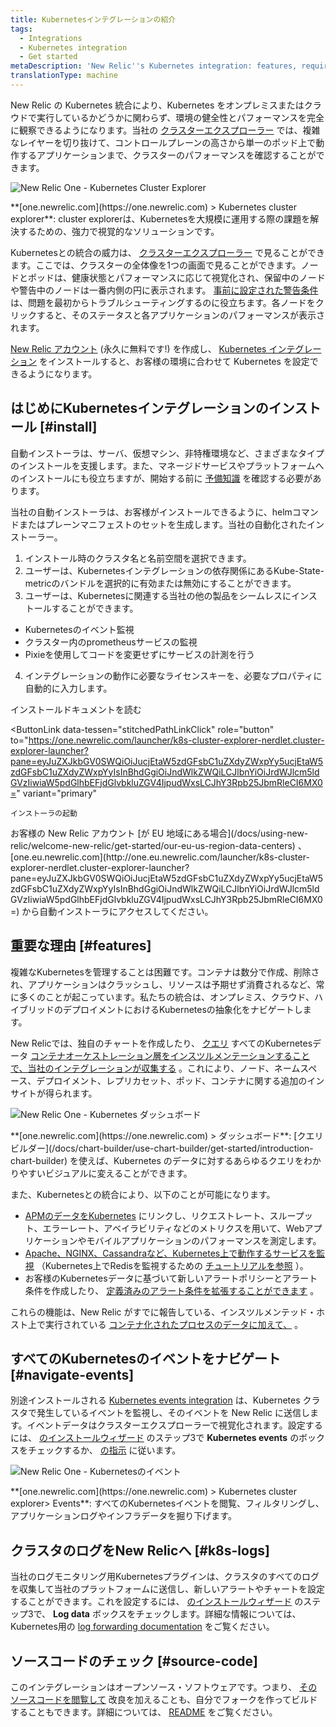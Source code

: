 ```yaml
---
title: Kubernetesインテグレーションの紹介
tags:
  - Integrations
  - Kubernetes integration
  - Get started
metaDescription: 'New Relic''s Kubernetes integration: features, requirements, and getting started.'
translationType: machine
---
```





New Relic の Kubernetes 統合により、Kubernetes をオンプレミスまたはクラウドで実行しているかどうかに関わらず、環境の健全性とパフォーマンスを完全に観察できるようになります。当社の [クラスターエクスプローラー](/docs/integrations/kubernetes-integration/cluster-explorer/kubernetes-cluster-explorer) では、複雑なレイヤーを切り抜けて、コントロールプレーンの高さから単一のポッド上で動作するアプリケーションまで、クラスターのパフォーマンスを確認することができます。

<img
  src={newRelicOneKubernetesClusterExplorer}
  title="2020-04-28 17.26.02.gif"
  alt="New Relic One - Kubernetes Cluster Explorer"
/>

<figcaption>
  **[one.newrelic.com](https://one.newrelic.com) > Kubernetes cluster explorer**: cluster explorerは、Kubernetesを大規模に運用する際の課題を解決するための、強力で視覚的なソリューションです。
</figcaption>

Kubernetesとの統合の威力は、 [クラスターエクスプローラー](/docs/integrations/kubernetes-integration/cluster-explorer/kubernetes-cluster-explorer) で見ることができます。ここでは、クラスターの全体像を1つの画面で見ることができます。ノードとポッドは、健康状態とパフォーマンスに応じて視覚化され、保留中のノードや警告中のノードは一番内側の円に表示されます。 [事前に設定された警告条件](/docs/integrations/kubernetes-integration/kubernetes-events/kubernetes-integration-predefined-alert-policy) は、問題を最初からトラブルシューティングするのに役立ちます。各ノードをクリックすると、そのステータスと各アプリケーションのパフォーマンスが表示されます。

[New Relic アカウント](https://newrelic.com/signup) (永久に無料です!) を作成し、 [Kubernetes インテグレーション](/docs/kubernetes-pixie/kubernetes-integration/installation/kubernetes-integration-install-configure/) をインストールすると、お客様の環境に合わせて Kubernetes を設定できるようになります。

## はじめにKubernetesインテグレーションのインストール [#install]

自動インストーラは、サーバ、仮想マシン、非特権環境など、さまざまなタイプのインストールを支援します。また、マネージドサービスやプラットフォームへのインストールにも役立ちますが、開始する前に [予備知識](/docs/integrations/kubernetes-integration/installation/kubernetes-installation-configuration#cloud-platforms) を確認する必要があります。

当社の自動インストーラは、お客様がインストールできるように、helmコマンドまたはプレーンマニフェストのセットを生成します。当社の自動化されたインストーラー。

1. インストール時のクラスタ名と名前空間を選択できます。
2. ユーザーは、Kubernetesインテグレーションの依存関係にあるKube-State-metricのバンドルを選択的に有効または無効にすることができます。
3. ユーザーは、Kubernetesに関連する当社の他の製品をシームレスにインストールすることができます。

* Kubernetesのイベント監視
* クラスター内のprometheusサービスの監視
* Pixieを使用してコードを変更せずにサービスの計測を行う

4. インテグレーションの動作に必要なライセンスキーを、必要なプロパティに自動的に入力します。

<ButtonGroup>
  <ButtonLink
    role="button"
    to="/docs/integrations/kubernetes-integration/installation/kubernetes-integration-install-configure"
    variant="link"
  >
    インストールドキュメントを読む
  </ButtonLink>

  <ButtonLink
    data-tessen="stitchedPathLinkClick"
    role="button"
    to="https://one.newrelic.com/launcher/k8s-cluster-explorer-nerdlet.cluster-explorer-launcher?pane=eyJuZXJkbGV0SWQiOiJucjEtaW5zdGFsbC1uZXdyZWxpYy5ucjEtaW5zdGFsbC1uZXdyZWxpYyIsInBhdGgiOiJndWlkZWQiLCJlbnYiOiJrdWJlcm5ldGVzIiwiaW5pdGlhbEFjdGlvbkluZGV4IjpudWxsLCJhY3Rpb25JbmRleCI6MX0="
    variant="primary"
  >
    インストーラの起動
  </ButtonLink>
</ButtonGroup>

<Callout variant="tip">
  お客様の New Relic アカウント [が EU 地域にある場合](/docs/using-new-relic/welcome-new-relic/get-started/our-eu-us-region-data-centers) 、 [one.eu.newrelic.com](http://one.eu.newrelic.com/launcher/k8s-cluster-explorer-nerdlet.cluster-explorer-launcher?pane=eyJuZXJkbGV0SWQiOiJucjEtaW5zdGFsbC1uZXdyZWxpYy5ucjEtaW5zdGFsbC1uZXdyZWxpYyIsInBhdGgiOiJndWlkZWQiLCJlbnYiOiJrdWJlcm5ldGVzIiwiaW5pdGlhbEFjdGlvbkluZGV4IjpudWxsLCJhY3Rpb25JbmRleCI6MX0=) から自動インストーラにアクセスしてください。
</Callout>

## 重要な理由 [#features]

複雑なKubernetesを管理することは困難です。コンテナは数分で作成、削除され、アプリケーションはクラッシュし、リソースは予期せず消費されるなど、常に多くのことが起こっています。私たちの統合は、オンプレミス、クラウド、ハイブリッドのデプロイメントにおけるKubernetesの抽象化をナビゲートします。

New Relicでは、独自のチャートを作成したり、 [クエリ](/docs/using-new-relic/data/understand-data/query-new-relic-data) すべてのKubernetesデータ [コンテナオーケストレーション層をインスツルメンテーションすることで、当社のインテグレーションが収集する](/docs/integrations/kubernetes-integration/understand-use-data/find-use-your-kubernetes-data) 。これにより、ノード、ネームスペース、デプロイメント、レプリカセット、ポッド、コンテナに関する追加のインサイトが得られます。

<img
  src={newRelicOneKubernetes}
  title="2020-04-28 17.33.47.gif"
  alt="New Relic One - Kubernetes ダッシュボード"
/>

<figcaption>
  **[one.newrelic.com](https://one.newrelic.com) > ダッシュボード**: [クエリビルダー](/docs/chart-builder/use-chart-builder/get-started/introduction-chart-builder) を使えば、Kubernetes のデータに対するあらゆるクエリをわかりやすいビジュアルに変えることができます。
</figcaption>

また、Kubernetesとの統合により、以下のことが可能になります。

* [APMのデータをKubernetes](/docs/integrations/kubernetes-integration/link-your-applications/link-your-applications-kubernetes) にリンクし、リクエストレート、スループット、エラーレート、アベイラビリティなどのメトリクスを用いて、Webアプリケーションやモバイルアプリケーションのパフォーマンスを測定します。
* [Apache、NGINX、Cassandraなど、Kubernetes上で動作するサービスを監視](/docs/integrations/kubernetes-integration/link-apps-services/monitor-services-running-kubernetes) （Kubernetes上でRedisを監視するための [チュートリアルを参照](/docs/integrations/kubernetes-integration/link-apps-services/tutorial-monitor-redis-running-kubernetes) ）。
* お客様のKubernetesデータに基づいて新しいアラートポリシーとアラート条件を作成したり、 [定義済みのアラート条件を拡張することができます](/docs/integrations/kubernetes-integration/kubernetes-events/kubernetes-integration-predefined-alert-policy) 。

これらの機能は、New Relic がすでに報告している、インスツルメンテッド・ホスト上で実行されている [コンテナ化されたプロセスのデータに加えて、](/docs/infrastructure/new-relic-infrastructure/data-instrumentation/docker-instrumentation-infrastructure) 。

## すべてのKubernetesのイベントをナビゲート [#navigate-events]

別途インストールされる [Kubernetes events integration](/docs/integrations/kubernetes-integration/kubernetes-events/install-kubernetes-events-integration) は、Kubernetes クラスタで発生しているイベントを監視し、そのイベントを New Relic に送信します。イベントデータはクラスターエクスプローラーで視覚化されます。設定するには、 [のインストールウィザード](/docs/integrations/kubernetes-integration/installation/kubernetes-installation-configuration#install-wizard) のステップ3で **Kubernetes events** のボックスをチェックするか、 [の指示](/docs/integrations/kubernetes-integration/kubernetes-events/install-kubernetes-events-integration#install) に従います。

<img
  src={newRelicOneKubernetes}
  title="2020-04-28 17.40.27.gif"
  alt="New Relic One - Kubernetesのイベント"
/>

<figcaption>
  **[one.newrelic.com](https://one.newrelic.com) > Kubernetes cluster explorer> Events**: すべてのKubernetesイベントを閲覧、フィルタリングし、アプリケーションログやインフラデータを掘り下げます。
</figcaption>

## クラスタのログをNew Relicへ [#k8s-logs]

当社のログモニタリング用Kubernetesプラグインは、クラスタのすべてのログを収集して当社のプラットフォームに送信し、新しいアラートやチャートを設定することができます。これを設定するには、 [のインストールウィザード](/docs/integrations/kubernetes-integration/installation/kubernetes-installation-configuration#install-wizard) のステップ3で、 **Log data** ボックスをチェックします。詳細な情報については、Kubernetes用の [log forwarding documentation](/docs/logs/forward-logs/kubernetes-plugin-log-forwarding/) をご覧ください。

## ソースコードのチェック [#source-code]

このインテグレーションはオープンソース・ソフトウェアです。つまり、 [そのソースコードを閲覧して](https://github.com/newrelic/nri-kubernetes "新しいウィンドウにリンクが開きます。") 改良を加えることも、自分でフォークを作ってビルドすることもできます。詳細については、 [README](https://github.com/newrelic/nri-kubernetes/blob/main/README.md "新しいウィンドウにリンクが開きます。") をご覧ください。
